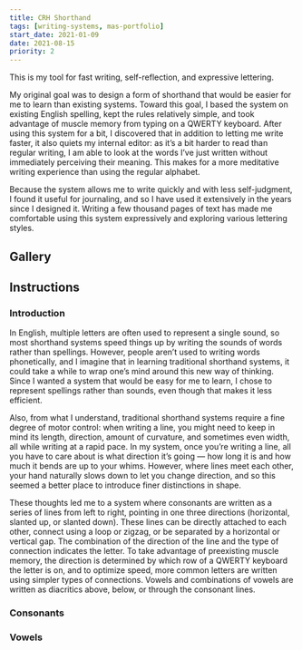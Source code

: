 ```yaml
---
title: CRH Shorthand
tags: [writing-systems, mas-portfolio]
start_date: 2021-01-09
date: 2021-08-15
priority: 2
---
```


This is my tool for fast writing, self-reflection, and expressive lettering.

My original goal was to design a form of shorthand that would be easier for me to learn than existing systems. Toward this goal, I based the system on existing English spelling, kept the rules relatively simple, and took advantage of muscle memory from typing on a <span class='sc'>QWERTY</span> keyboard. After using this system for a bit, I discovered that in addition to letting me write faster, it also quiets my internal editor: as it’s a bit harder to read than regular writing, I am able to look at the words I’ve just written without immediately perceiving their meaning. This makes for a more meditative writing experience than using the regular alphabet.

Because the system allows me to write quickly and with less self-judgment, I found it useful for journaling, and so I have used it extensively in the years since I designed it. Writing a few thousand pages of text has made me comfortable using this system expressively and exploring various lettering styles. 

## Gallery

## Instructions

### Introduction

In English, multiple letters are often used to represent a single sound, so most shorthand systems speed things up by writing the sounds of words rather than spellings. However, people aren’t used to writing words phonetically, and I imagine that in learning traditional shorthand systems, it could take a while to wrap one’s mind around this new way of thinking. Since I wanted a system that would be easy for me to learn, I chose to represent spellings rather than sounds, even though that makes it less efficient.

Also, from what I understand, traditional shorthand systems require a fine degree of motor control: when writing a line, you might need to keep in mind its length, direction, amount of curvature, and sometimes even width, all while writing at a rapid pace. In my system, once you’re writing a line, all you have to care about is what direction it’s going — how long it is and how much it bends are up to your whims. However, where lines meet each other, your hand naturally slows down to let you change direction, and so this seemed a better place to introduce finer distinctions in shape.

These thoughts led me to a system where consonants are written as a series of lines from left to right, pointing in one three directions (horizontal, slanted up, or slanted down). These lines can be directly attached to each other, connect using a loop or zigzag, or be separated by a horizontal or vertical gap. The combination of the direction of the line and the type of connection indicates the letter. To take advantage of preexisting muscle memory, the direction is determined by which row of a QWERTY keyboard the letter is on, and to optimize speed, more common letters are written using simpler types of connections. Vowels and combinations of vowels are written as diacritics above, below, or through the consonant lines.

### Consonants

### Vowels